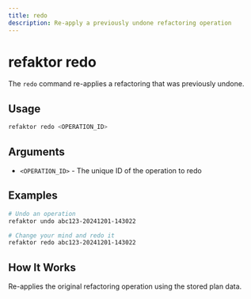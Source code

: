 ```yaml
---
title: redo
description: Re-apply a previously undone refactoring operation
---
```


# refaktor redo

The `redo` command re-applies a refactoring that was previously undone.

## Usage

```bash
refaktor redo <OPERATION_ID>
```

## Arguments

- `<OPERATION_ID>` - The unique ID of the operation to redo

## Examples

```bash
# Undo an operation
refaktor undo abc123-20241201-143022

# Change your mind and redo it
refaktor redo abc123-20241201-143022
```

## How It Works

Re-applies the original refactoring operation using the stored plan data.